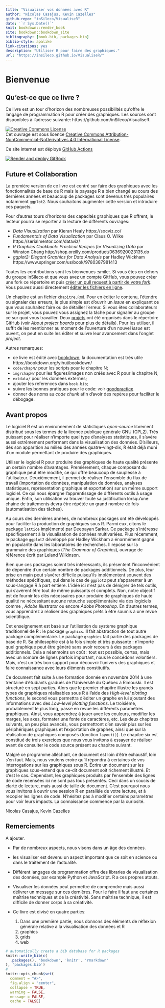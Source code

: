```yaml
---
title: "Visualiser vos données avec R"
author: "Nicolas Casajus, Kevin Cazelles"
github-repo: "inSileco/VisualiseR"
date: '`r Sys.Date()`'
knit: bookdown::render_book
site: bookdown::bookdown_site
bibliography: [book.bib, packages.bib]
biblio-style: apalike
link-citations: yes
description: "Utiliser R pour faire des graphiques."
url: "https://insileco.github.io/VisualiseR/"
---
```



# Bienvenue {-}

## Qu'est-ce que ce livre ? {-}

Ce livre est un tour d'horizon des nombreuses possibilités qu'offre le
langage de programmation R pour créer des graphiques. Les sources sont
disponibles à l'adresse suivante: https://github.com/inSileco/VisualiseR.


<a rel="license" href="http://creativecommons.org/licenses/by-nc-nd/4.0/"><img alt="Creative Commons License" style="border-width:0" src="https://i.creativecommons.org/l/by-nc-nd/4.0/88x31.png" /></a><br />
Cet ouvrage est sous licence
<a rel="license" href="http://creativecommons.org/licenses/by-nc-nd/4.0/">Creative Commons Attribution-NonCommercial-NoDerivatives 4.0 International License</a>.

Ce site internet est déployé [GitHub
Actions](https://github.com/features/actions)

<a rel="Render and deploy GitBook"
href="https://github.com/inSileco/VisualiseR/actions"><img alt="Render and
deploy GitBook" style="border-width:0"
src="https://github.com/inSileco/VisualiseR/workflows/Render%20and%20deploy%20GitBook/badge.svg"/></a><br/>



## Future et Collaboration {-}

La première version de ce livre est centré sur faire des graphiques avec les
fonctionnalités de base de R mais le paysage R a bien changé au cours des
dernières années et beaucoup de packages sont devenus très populaires notamment
`ggplot2`. Nous souhaitons augmenter cette version et introduire ces paquets.


Pour d'autres tours d'horizons des capacités graphiques que R offrent,
le lecteur pourra se reporter à la lecture de différents ouvrages:

- *Data Visualization* par Kieran Healy https://socviz.co/
- *Fundamentals of Data Visualization* par Claus O. Wilke https://serialmentor.com/dataviz/
- *R Graphics Cookbook: Practical Recipes for Visualizing Data* par Winston Chang  http://shop.oreilly.com/product/0636920023135.do
- *ggplot2: Elegant Graphics for Data Analysis* par Hadley Wickham
https://www.springer.com/us/book/9780387981413

<!-- Ajouter comment collaborer -->

Toutes les contributions sont les bienvenues :smile:. Si vous êtes en dehors du
groupe inSileco et que vous avez un compte GitHub, vous pouvez créer une fork ce
répertoire et puis [créer un pull request à partir de votre
*fork*](https://help.github.com/articles/creating-a-pull-request-from-a-fork/).
Vous pouvez aussi directement [éditer les fichiers en
ligne](https://help.github.com/articles/editing-files-in-another-user-s-repository/).

Un chapitre est un fichier `chapitre.Rmd`. Pour en éditer le contenu, l'étendre ou signaler des erreurs, le plus simple est d'ouvrir un *issue* en expliquant ce que vous souhaitez faire ou de détailler l'erreur. Si vous êtes collaborateurs sur le projet, vous pouvez vous assignez la tâche pour signaler au groupe ce sur quoi vous travailler.
Deux [projets](https://github.com/inSileco/VisualiseR/projects) ont été organisés dans le répertoire GitHub (voir [*About project boards*](https://help.github.com/articles/about-project-boards/) pour plus de détails). Pour les utiliser, il suffit de les mentionner au moment de l'ouverture d'un nouvel *issue* est ouvert, on peut en suite les éditer et suivre leur avancement dans l'onglet *project*.

Autres remarques:

- ce livre est édité avec [bookdown](https://github.com/rstudio/bookdownw/), la documentation est très utile https://bookdown.org/yihui/bookdown/
- `code/chapN/` pour les scripts pour le chapitre N;
- `img/chapN/` pour les figures/images non créés avec R pour le chapitre N;
- `extdata/` pour les données externes;
- ajouter les references dans `book.bib`;
- suivre les bonnes pratiques pour le code: voir [goodpractice](https://github.com/MangoTheCat/goodpractice)
- donner des noms au *code chunk* afin d'avoir des repères pour faciliter le débogage.


## Avant propos {-}

Le logiciel R est un environnement de statistiques *open-source* librement distribué sous les termes de la licence publique générale GNU (GPL2). Très puissant pour réaliser n'importe quel type d'analyses statistiques, il s'avère aussi extrêmement performant dans la visualisation des données.
D'ailleurs, dès son apparition au milieu des années quatre-vingt-dix, R était déjà muni d'un module permettant de produire des graphiques.

Utiliser le logiciel R pour produire des graphiques de haute qualité présente un certain nombre d'avantages. Premièrement, chaque composant du graphique peut être modifié, ce qui offre beaucoup de souplesse à l'utilisateur. Deuxièmement, il permet de réaliser l'ensemble du flux de travail (importation de données, manipulation de données, analyses statistiques, représentation graphique et exportation) sur un même support logiciel. Ce qui nous épargne l'apprentissage de différents outils à usage unique. Enfin, son utilisation va trouver toute sa justification lorsqu'une chaîne de traitements devra être répétée un grand nombre de fois (automatisation des tâches).

Au cours des dernières années, de nombreux packages ont été développés pour faciliter la production de graphiques sous R. Parmi eux, citons le package `lattice` implémenté par Deepayan Sarkar. Ce package s'intéresse spécifiquement à la visualisation de données multivariées. Plus récemment, le package `ggplot2` développé par Hadley Wickham a énormément gagné en popularité dans les laboratoires de recherches. Il repose sur la grammaire des graphiques (*The Grammar of Graphics*), ouvrage de référence écrit par Leland Wilkinson.



Bien que ces packages soient très intéressants, ils présentent l'inconvénient de dépendre d'un certain nombre de packages additionnels. De plus, leur prise en main peut s'avérer difficile puisqu'ils implémentent souvent des méthodes spécifiques, qui dans le cas de `ggplot2` peut s'apparenter à un sous-langage R à part entière. L'idée ici n'est pas de dénigrer de tels outils, qui s'avèrent être tout de même puissants et complets. Non, notre objectif est de fournir les clés nécessaires pour produire de graphiques de haute qualité ne nécessitant aucune retouche supplémentaire via des logiciels comme \textit{GNU Image Manipulation Program (GIMP)}, *Adobe Illustrator* ou encore *Adobe Photoshop*. En d'autres termes, vous apprendrez à réaliser des graphiques prêts à être soumis à une revue scientifique.



Cet enseignement est basé sur l'utilisation du système graphique traditionnel de R : le package `graphics`. Il fait abstraction de tout autre package complémentaire. Le package `graphics` fait partie des packages de base de R. Sa philosophie est à la fois simple et très puissante : n'importe quel graphique peut être généré sans avoir recours à des packages additionnels. Cela a néanmoins un coût : tout est possible, certes, mais avec un nombre de lignes parfois important, nous le concédons volontiers. Mais, c'est un très bon support pour découvrir l'univers des graphiques et faire connaissance avec leurs éléments constitutifs.



Ce document fait suite à une formation donnée en novembre 2014 à une trentaine d'étudiants gradués de l'Université du Québec à Rimouski. Il est structuré en sept parties. Alors que le premier chapitre illustre les grands types de graphiques réalisables sous R à l'aide des _High-level plotting functions_, le second vous permettra d'éditer un graphe en lui ajoutant des informations avec des _Low-level plotting functions_. Le troisième, probablement le plus long, passe en revue les différents paramètres graphiques. Ainsi, vous apprendrez à jouer avec les couleurs, modifier les marges, les axes, formater une fonte de caractères, etc. Les deux chapitres suivants, un peu plus avancés, vous permettront d'en savoir plus sur les périphériques graphiques et l'exportation de graphes, ainsi que sur la réalisation de graphiques composés (fonction `layout()`). Le chapitre six est constitué de trois exercices que nous vous invitons à essayer de réaliser avant de consulter le code source présent au chapitre suivant.


Malgré ce programme alléchant, ce document est loin d'être exhaustif, loin s'en faut. Mais, nous voulons croire qu'il répondra à certaines de vos interrogations sur les graphiques sous R. Écrire un document sur les graphiques sous-entend que ce-dit document soit richement illustré. Et c'est le cas. Cependant, les graphiques produits par l'ensemble des lignes de code recensées ici ne sont pas tous présentés. Ceci dans un soucis de clarté de lecture, mais aussi de taille de document. C'est pourquoi nous vous invitons à ouvrir une session R en parallèle de votre lecture, et à recopier les lignes de code. N'hésitez pas à modifier certains paramètres pour voir leurs impacts. La connaissance commence par la curiosité.

Nicolas Casajus, Kevin Cazelles



<!-- - Par de nombreux aspects, nous visons dans un âge des données.

- les visualiser est devenu un aspect important que ce soit en science ou dans le traitement de l'actualité.

- Différent langages de programmation offre des libraries de visualisation des données, par example Python et JavaScript. R a ces propres atouts.

- Visualiser les données peut permettre de comprendre mais aussi délivrer un message sur ces dernières. Pour le faire il faut une certaines maîtrise techniques et de la créativité. Sans maîtrise technique, il est difficile de donner corps à sa créativité.

- Ce livre est divisé en quatre parties:
  1. Dans une première partie, nous donnons des éléments de réflexion générale relative à la visualisation des données et R
  2. graphics
  3. grids
  4. web -->



## Remerciements {-}

A ajouter.


- Par de nombreux aspects, nous visons dans un âge des données.

- les visualiser est devenu un aspect important que ce soit en science ou dans le traitement de l'actualité.

- Différent langages de programmation offre des libraries de visualisation des données, par example Python et JavaScript. R a ces propres atouts.

- Visualiser les données peut permettre de comprendre mais aussi délivrer un message sur ces dernières. Pour le faire il faut une certaines maîtrise techniques et de la créativité. Sans maîtrise technique, il est difficile de donner corps à sa créativité.

- Ce livre est divisé en quatre parties:
  1. Dans une première partie, nous donnons des éléments de réflexion générale relative à la visualisation des données et R
  2. graphics
  3. grids
  4. web



```r
# automatically create a bib database for R packages
knitr::write_bib(c(
  .packages(), 'bookdown', 'knitr', 'rmarkdown'
), 'packages.bib')
#
knitr::opts_chunk$set(
  comment = "#>",
  fig.align = "center",
  collapse = TRUE,
  warning = FALSE,
  message = FALSE,
  cache = FALSE)
```
